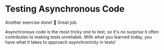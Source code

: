 # Testing Asynchronous Code

<EpicVideo url="https://www.epicweb.dev/workshops/testing-fundamentals/testing-asynchronous-code/testing-asynchronous-code-outro" />

Another exercise done! :tada: Great job.

Asynchronous code is the most tricky one to test, so it's no surprise it often contributes to making tests unreliable. With what you learned today, you have what it takes to approach asynchronicity in tests!

